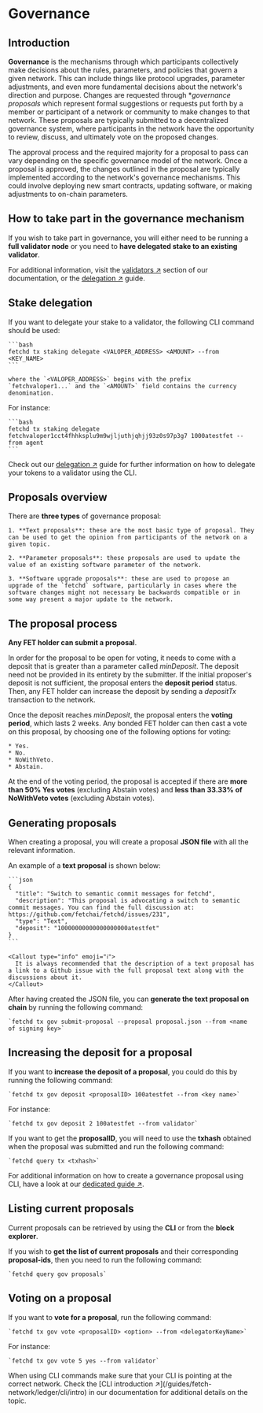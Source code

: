 
# Governance

## Introduction

**Governance** is the mechanisms through which participants collectively make decisions about the rules, parameters, and policies that govern a given network. This can include things like protocol upgrades, parameter adjustments, and even more fundamental decisions about the network's direction and purpose. Changes are requested through **governance proposals* which represent formal suggestions or requests put forth by a member or participant of a network or community to make changes to that network. These proposals are typically submitted to a decentralized governance system, where participants in the network have the opportunity to review, discuss, and ultimately vote on the proposed changes.

The approval process and the required majority for a proposal to pass can vary depending on the specific governance model of the network. Once a proposal is approved, the changes outlined in the proposal are typically implemented according to the network's governance mechanisms. This could involve deploying new smart contracts, updating software, or making adjustments to on-chain parameters.

## How to take part in the governance mechanism

If you wish to take part in governance, you will either need to be running a **full validator node** or you need to **have delegated stake to an existing validator**.

For additional information, visit the [validators ↗️](/concepts/fetch-network/ledger/validators) section of our documentation, or the [delegation ↗️](/guides/fetch-network/ledger/cli/delegator#how-to-delegate-tokens) guide.

## Stake delegation

If you want to delegate your stake to a validator, the following CLI command should be used:

    ```bash
    fetchd tx staking delegate <VALOPER_ADDRESS> <AMOUNT> --from <KEY_NAME>
    ```

    where the `<VALOPER_ADDRESS>` begins with the prefix `fetchvaloper1...` and the `<AMOUNT>` field contains the currency denomination.

For instance:

    ```bash
    fetchd tx staking delegate fetchvaloper1cct4fhhksplu9m9wjljuthjqhjj93z0s97p3g7 1000atestfet --from agent
    ```

Check out our [delegation ↗️](/guides/fetch-network/ledger/cli/delegator#how-to-delegate-tokens) guide for further information on how to delegate your tokens to a validator using the CLI.

## Proposals overview

There are **three types** of governance proposal:

    1. **Text proposals**: these are the most basic type of proposal. They can be used to get the opinion from participants of the network on a given topic.

    2. **Parameter proposals**: these proposals are used to update the value of an existing software parameter of the network.

    3. **Software upgrade proposals**: these are used to propose an upgrade of the `fetchd` software, particularly in cases where the software changes might not necessary be backwards compatible or in some way present a major update to the network.

## The proposal process

**Any FET holder can submit a proposal**.

In order for the proposal to be open for voting, it needs to come with a deposit that is greater than a parameter called _minDeposit_. The deposit need not be provided in its entirety by the submitter. If the initial proposer's deposit is not sufficient, the proposal enters the **deposit period** status. Then, any FET holder can increase the deposit by sending a _depositTx_ transaction to the network.

Once the deposit reaches _minDeposit_, the proposal enters the **voting period**, which lasts 2 weeks. Any bonded FET holder can then cast a vote on this proposal, by choosing one of the following options for voting:

    * Yes.
    * No.
    * NoWithVeto.
    * Abstain.

At the end of the voting period, the proposal is accepted if there are **more than 50% Yes votes** (excluding Abstain votes) and **less than 33.33% of NoWithVeto votes** (excluding Abstain votes).

## Generating proposals

When creating a proposal, you will create a proposal **JSON file** with all the relevant information.

An example of a **text proposal** is shown below:

    ```json
    {
      "title": "Switch to semantic commit messages for fetchd",
      "description": "This proposal is advocating a switch to semantic commit messages. You can find the full discussion at: https://github.com/fetchai/fetchd/issues/231",
      "type": "Text",
      "deposit": "10000000000000000000atestfet"
    }
    ```

    <Callout type="info" emoji="ℹ️">
      It is always recommended that the description of a text proposal has a link to a Github issue with the full proposal text along with the discussions about it.
    </Callout>

After having created the JSON file, you can **generate the text proposal on chain** by running the following command:

    `fetchd tx gov submit-proposal --proposal proposal.json --from <name of signing key>`

## Increasing the deposit for a proposal

If you want to **increase the deposit of a proposal**, you could do this by running the following command:

    `fetchd tx gov deposit <proposalID> 100atestfet --from <key name>`

For instance:

    `fetchd tx gov deposit 2 100atestfet --from validator`

If you want to get the **proposalID**, you will need to use the **txhash** obtained when the proposal was submitted and run the following command:

    `fetchd query tx <txhash>`

For additional information on how to create a governance proposal using CLI, have a look at our [dedicated guide ↗️](/guides/fetch-network/ledger/cli/governance-proposals).

## Listing current proposals

Current proposals can be retrieved by using the **CLI** or from the **block explorer**.

If you wish to **get the list of current proposals** and their corresponding **proposal-ids**, then you need to run the following command:

    `fetchd query gov proposals`

## Voting on a proposal

If you want to **vote for a proposal**, run the following command:

    `fetchd tx gov vote <proposalID> <option> --from <delegatorKeyName>`

For instance:

    `fetchd tx gov vote 5 yes --from validator`

<Callout type="info" emoji="ℹ️">
  When using CLI commands make sure that your CLI is pointing at the correct network. Check the [CLI introduction ↗️](/guides/fetch-network/ledger/cli/intro) in our documentation for additional details on the topic.
</Callout>
